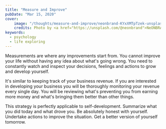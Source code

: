 ```yaml
---
title: "Measure and Improve"
pubDate: "Mar 15, 2020"
cover: 
    image: "/thoughts/measure-and-improve/neonbrand-KYxXMTpTzek-unsplash.jpg"
    credits: Photo by <a href="https://unsplash.com/@neonbrand">NeONBRAND</a> on <a href="https://unsplash.com/">Unsplash</a>
keywords:
  - psychology
  - life exploring
---
```

Measurements are where any improvements start from. You cannot improve your life without having any idea about what's going wrong. You need to constantly watch and inspect your decisions, feelings and actions to grow and develop yourself.

It's similar to keeping track of your business revenue. If you are interested in developing your business you will be thoroughly monitoring your revenue every single day. You will be reviewing what's preventing you from earning more money and what's bringing them better than other things.

This strategy is perfectly applicable to self-development. Summarize what you did today and what drove you. Be absolutely honest with yourself. Undertake actions to improve the situation. Get a better version of yourself tomorrow.

